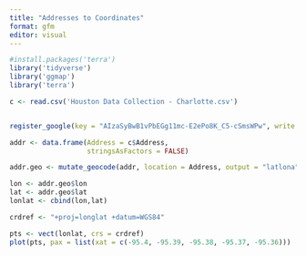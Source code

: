 ```yaml
---
title: "Addresses to Coordinates"
format: gfm
editor: visual
---
```


```r
#install.packages('terra')
library('tidyverse')
library('ggmap')
library('terra')
```

```r
c <- read.csv('Houston Data Collection - Charlotte.csv')


register_google(key = "AIzaSyBwB1vPbEGg11mc-E2ePo8K_C5-cSmsWPw", write = TRUE)
```

```r
addr <- data.frame(Address = c$Address,
                   stringsAsFactors = FALSE)

addr.geo <- mutate_geocode(addr, location = Address, output = "latlona")
```

```r
lon <- addr.geo$lon
lat <- addr.geo$lat
lonlat <- cbind(lon,lat)

crdref <- "+proj=longlat +datum=WGS84"

pts <- vect(lonlat, crs = crdref)
plot(pts, pax = list(xat = c(-95.4, -95.39, -95.38, -95.37, -95.36)))
```
